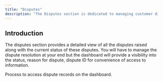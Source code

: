 ```yaml
---
title: "Disputes"
description: "The Disputes section is dedicated to managing customer disputes related to payments. Merchants can view and manage disputes from the Transactions page, including tracking the status of chargebacks and responding to disputes."
---
```


## Introduction

The disputes section provides a detailed view of all the disputes raised along with the current status of these disputes. You will have to manage the dispute resolution at your end but the dashboard will provide a visibility into the status, reason for dispute, dispute ID for convenience of access to information.

<Card title="Disputes" horizontal icon="circle-exclamation" href="/guides/disputes"> Process to access dispute records on the dashboard.</Card>